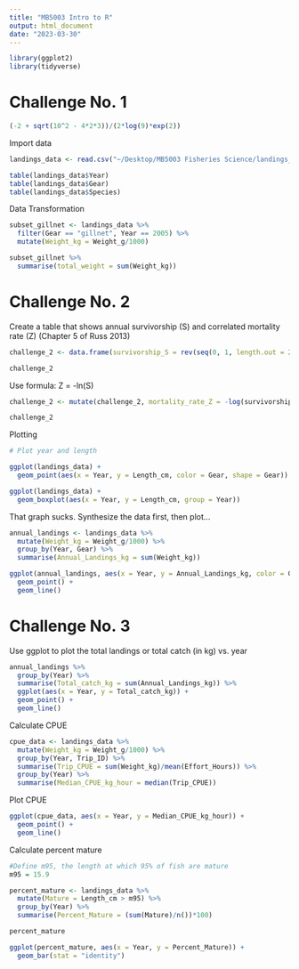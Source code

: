 ```yaml
---
title: "MB5003 Intro to R"
output: html_document
date: "2023-03-30"
---
```


```r
library(ggplot2)
library(tidyverse)
```


# Challenge No. 1

```r
(-2 + sqrt(10^2 - 4*2*3))/(2*log(9)*exp(2))
```


Import data

```r
landings_data <- read.csv("~/Desktop/MB5003 Fisheries Science/landings_data_clean.csv")

table(landings_data$Year)
table(landings_data$Gear)
table(landings_data$Species)
```

Data Transformation

```r
subset_gillnet <- landings_data %>% 
  filter(Gear == "gillnet", Year == 2005) %>% 
  mutate(Weight_kg = Weight_g/1000)

subset_gillnet %>% 
  summarise(total_weight = sum(Weight_kg))
```


# Challenge No. 2

Create a table that shows annual survivorship (S) and correlated mortality rate (Z) (Chapter 5 of Russ 2013)

```r
challenge_2 <- data.frame(survivorship_S = rev(seq(0, 1, length.out = 21)))

challenge_2
```

Use formula: Z = -ln(S)

```r
challenge_2 <- mutate(challenge_2, mortality_rate_Z = -log(survivorship_S))

challenge_2
```

Plotting

```r
# Plot year and length

ggplot(landings_data) +
  geom_point(aes(x = Year, y = Length_cm, color = Gear, shape = Gear))

ggplot(landings_data) +
  geom_boxplot(aes(x = Year, y = Length_cm, group = Year))
```

That graph sucks. Synthesize the data first, then plot...

```r
annual_landings <- landings_data %>% 
  mutate(Weight_kg = Weight_g/1000) %>% 
  group_by(Year, Gear) %>% 
  summarise(Annual_Landings_kg = sum(Weight_kg))
```

```r
ggplot(annual_landings, aes(x = Year, y = Annual_Landings_kg, color = Gear, shape = Gear)) +
  geom_point() +
  geom_line()
```


# Challenge No. 3

Use ggplot to plot the total landings or total catch (in kg) vs. year

```r
annual_landings %>% 
  group_by(Year) %>% 
  summarise(Total_catch_kg = sum(Annual_Landings_kg)) %>% 
  ggplot(aes(x = Year, y = Total_catch_kg)) +
  geom_point() +
  geom_line()
```

Calculate CPUE

```r
cpue_data <- landings_data %>% 
  mutate(Weight_kg = Weight_g/1000) %>% 
  group_by(Year, Trip_ID) %>% 
  summarise(Trip_CPUE = sum(Weight_kg)/mean(Effort_Hours)) %>% 
  group_by(Year) %>% 
  summarise(Median_CPUE_kg_hour = median(Trip_CPUE))
```

Plot CPUE

```r
ggplot(cpue_data, aes(x = Year, y = Median_CPUE_kg_hour)) +
  geom_point() +
  geom_line()
```

Calculate percent mature

```r
#Define m95, the length at which 95% of fish are mature
m95 = 15.9 

percent_mature <- landings_data %>% 
  mutate(Mature = Length_cm > m95) %>% 
  group_by(Year) %>% 
  summarise(Percent_Mature = (sum(Mature)/n())*100)

percent_mature
```

```r
ggplot(percent_mature, aes(x = Year, y = Percent_Mature)) +
  geom_bar(stat = "identity")
```









